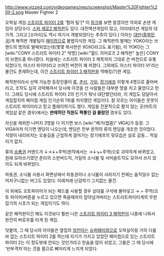 http://www.vizzed.com/videogames/nes/screenshot/Master%20Fighter%20II-2.png
{{{#!html
<iframe width="560" height="315" src="//www.youtube.com/embed/WJRbF4qBZqw" frameborder="0" allowfullscreen></iframe>
}}}
Master Fighter 2

오락실 게임 [[스트리트 파이터 2]]를 '험머 팀'[* 이 [http://bootleggames.wikia.com/wiki/Hummer_Team 링크]를 보면 알겠지만 의외로 손댄 게임이 상당수다. [http://www.youtube.com/watch?v=0FTd8vd6ACE 스파 제로2 해적판]도 있다. 대전액션게임이 많고, 이미테이션 게임의 대가격. 그리고 [소마리]도 역시 여기서 개발되었다는 추측이 있다.] 이라는 [[대만]]([[중화민국]])계 해적판 개발팀이 [[패미컴]]으로 불법이식한 게임. 그 해적판의 발매는 YOKO라는 브랜드의 명의로 발매되었는데(몇몇 복사판은 XOXO라고도 표기됨), 이 YOKO는 그  [wiki:"CONY 스트리트 파이터 2" 악명] [wiki:"월드 히어로즈 2 해적판" 높은] CONY의 브랜드중 하나였다. 처음에는 스트리트 파이터 2 제목까지 그대로 쓴 버전으로 유통되었다가, 마스터 파이터라고 쓰여진 버전이 꽤 퍼졌다. 그외에도 마스터 파이터 VI'라는 물건도 존재하는데, 이건 [[스트리트 파이터 3 해적판]]을 역해킹(?)한 게임. 

해적판이라서 선택 가능한 등장인물이 [[류]], [[춘리]], [[가일]], [[장기에프]] 이렇게 4명으로 줄어버리고, 조작도 심히 괴악해져서 당시에 이것을 산 사람들은 대부분 땅을 치고 울었다고 한다. 그래도 당시에 스트리트 파이터 2의 인기가 워낙 대단했던터라, 이 게임도 덩달아서 게임잡지의 패미컴 게임 인기순위 1위를 차지했던 게임이다. 잘 모르는 아이들은 꿋꿋이 스트리트 파이터라고 믿고 플레이하기도 했다. 게임을 전문적으로 팔지 않는 곳(마트의 게임샵 같은 경우)에서는 '''판매하던 직원도 짝퉁인 걸 몰랐던''' 경우도 있다.

자신을 제외한 나머지 3명을 다 이기면 보스 [wiki:"베가(캡콤)" V'''I'''GA]가 등장. 그 VIGA마저 이기면 엔딩이 나오는데, 엔딩은 전부 원작의 류의 엔딩을 개조한 것이었다. 석양이 내리비치는 오솔길을 근엄하게 걸어가는 장기에프의 뒷모습은 실로 감동... 적일리가 없지.

류의 [[승룡권]] 커맨드가 ↓→↓+주먹(원작에서는 →↓↘+주먹)으로 괴악하게 바뀌었고, 원래 모아쓰기였던 춘리의 스핀버드킥, 가일의 소닉붐 및 서머솔트킥도 모아서 쓰지 않아도 되게 바뀌었다.

파동권, 소닉붐 사용시 화면상에서 파동권이나 소닉붐이 사라지기 전에는 움직일수 없는 어처구니없는 버그도 있었다. 이래저래 난감하기 그지없는 물건.

이 외에도 오토파이어가 되는 패드를 사용할 경우 상대를 구석에 몰아넣고 → + 주먹(오토 파이어)버튼을 누르고 있으면 죽을때까지 잡아넘겨버리는 스트리트파이터계의 무한잡기의 시초가 되는 게임이기도 하다.

같은 해적판이긴 해도 이것보다 훨씬 나은 [[스트리트 파이터 3 해적판]]이 나중에 나와서 완전히 버로우를 타게 된 게임.

덧붙여, 그 때 당시의 아이들은 옆집의 [[엄친아]]는 [[슈퍼패미컴]]으로 오락실이랑 거의 다를바 없는 스트리트 파이터 2를 하는데 자기가 가지고 있었던 패미컴으로 있는 스트리트 파이터 2는 이 정도밖에 안되는 것인가라고 한숨을 많이 쉬었고, 그들은 그 때 당시에 '빈부격차'라는 것을 몸으로 뼈저리게 느끼게 되었다.
